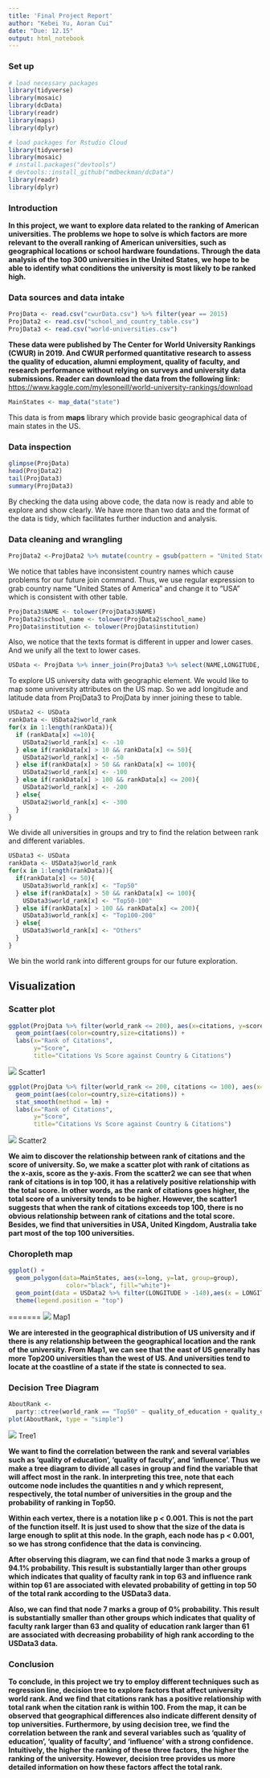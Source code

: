 ```yaml
---
title: 'Final Project Report'
author: "Kebei Yu, Aoran Cui"
date: "Due: 12.15"
output: html_notebook
---
```

### Set up
```r
# load necessary packages
library(tidyverse)
library(mosaic)
library(dcData)
library(readr)
library(maps)
library(dplyr)
```

```r
# load packages for Rstudio Cloud
library(tidyverse)
library(mosaic)
# install.packages("devtools")
# devtools::install_github("mdbeckman/dcData")
library(readr)
library(dplyr)
```
### Introduction

__In this project, we want to explore data related to the ranking of American universities. The problems we hope to solve is which factors are more relevant to the overall ranking of American universities, such as geographical locations or school hardware foundations. Through the data analysis of the top 300 universities in the United States, we hope to be able to identify what conditions the university is most likely to be ranked high.__

### Data sources and data intake
```r
ProjData <- read.csv("cwurData.csv") %>% filter(year == 2015)
ProjData2 <- read.csv("school_and_country_table.csv")
ProjData3 <- read.csv("world-universities.csv")
```
__These data were published by The Center for World University Rankings (CWUR) in 2019. And CWUR performed quantitative research to assess the quality of education, alumni employment, quality of faculty, and research performance without relying on surveys and university data submissions. Reader can download the data from the following link:__
<https://www.kaggle.com/mylesoneill/world-university-rankings/download>

```r
MainStates <- map_data("state")
```
This data is from __maps__ library which provide basic geographical data of main states in the US.

### Data inspection 
```r
glimpse(ProjData)
head(ProjData2)
tail(ProjData3)
summary(ProjData3)
```
By checking the data using above code, the data now is ready and able to explore and show clearly. We have more than two data and the format of the data is tidy, which facilitates further induction and analysis.

### Data cleaning and wrangling
```r
ProjData2 <-ProjData2 %>% mutate(country = gsub(pattern = "United States of America", replacement = "USA", country))
```
We notice that tables have inconsistent country names which cause problems for our future join command. Thus, we use regular expression to grab country name "United States of America" and change it to "USA" which is consistent with other table.

```r
ProjData3$NAME <- tolower(ProjData3$NAME)
ProjData2$school_name <- tolower(ProjData2$school_name)
ProjData$institution <- tolower(ProjData$institution)
```
Also, we notice that the texts format is different in upper and lower cases. And we unify all the text to lower cases.

```r
USData <- ProjData %>% inner_join(ProjData3 %>% select(NAME,LONGITUDE, LATITUDE), by = c("institution" = "NAME"))
```
To explore US university data with geographic element. We would like to map some university attributes on the US map. So we add longitude and latitude data from ProjData3 to ProjData by inner joining these to table.

```r
USData2 <- USData
rankData <- USData2$world_rank
for(x in 1:length(rankData)){
  if (rankData[x] <=10){
    USData2$world_rank[x] <- -10
  } else if(rankData[x] > 10 && rankData[x] <= 50){
    USData2$world_rank[x] <- -50
  } else if(rankData[x] > 50 && rankData[x] <= 100){
    USData2$world_rank[x] <- -100
  } else if(rankData[x] > 100 && rankData[x] <= 200){
    USData2$world_rank[x] <- -200
  } else{
    USData2$world_rank[x] <- -300
  }
}
```
We divide all universities in groups and try to find the relation between rank and different variables.

```r
USData3 <- USData
rankData <- USData3$world_rank
for(x in 1:length(rankData)){
  if(rankData[x] <= 50){
    USData3$world_rank[x] <- "Top50"
  } else if(rankData[x] > 50 && rankData[x] <= 100){
    USData3$world_rank[x] <- "Top50-100"
  } else if(rankData[x] > 100 && rankData[x] <= 200){
    USData3$world_rank[x] <- "Top100-200"
  } else{
    USData3$world_rank[x] <- "Others"
  }
}
```

We bin the world rank into different groups for our future exploration.

## Visualization
### Scatter plot
```r
ggplot(ProjData %>% filter(world_rank <= 200), aes(x=citations, y=score)) + 
  geom_point(aes(color=country,size=citations)) + 
  labs(x="Rank of Citations", 
       y="Score",
       title="Citations Vs Score against Country & Citations")
```
![](scatter.jpg)
Scatter1

```r
ggplot(ProjData %>% filter(world_rank <= 200, citations <= 100), aes(x=citations, y=score)) + 
  geom_point(aes(color=country,size=citations)) + 
  stat_smooth(method = lm) + 
  labs(x="Rank of Citations", 
       y="Score",
       title="Citations Vs Score against Country & Citations")
```
![](scatter2.jpg)
Scatter2

__We aim to discover the relationship between rank of citations and the score of university. So, we make a scatter plot with rank of citations as the x-axis, score as the y-axis. From the scatter2 we can see that when rank of citations is in top 100, it has a relatively positive relationship with the total score. In other words, as the rank of citations goes higher, the total score of a university tends to be higher. However, the scatter1 suggests that when the rank of citations exceeds top 100, there is no obvious relationship between rank of citations and the total score. Besides, we find that universities in USA, United Kingdom, Australia take part most of the top 100 universities.__

### Choropleth map
```r
ggplot() + 
  geom_polygon(data=MainStates, aes(x=long, y=lat, group=group),
                color="black", fill="white")+ 
  geom_point(data = USData2 %>% filter(LONGITUDE > -140),aes(x = LONGITUDE, y = LATITUDE, size = world_rank), color = "blue", alpha = .5) +
  theme(legend.position = "top")
```
=======
![](Map1.jpg)
Map1

__We are interested in the geographical distribution of US university and if there is any relationship between the geographical location and the rank of the university. From Map1, we can see that the east of US generally has more Top200 universities than the west of US. And universities tend to locate at the coastline of a state if the state is connected to sea.__ 

### Decision Tree Diagram

```r
AboutRank <-
  party::ctree(world_rank == "Top50" ~ quality_of_education + quality_of_faculty + publications + influence, data = USData3)
plot(AboutRank, type = "simple")
```
![](Tree1.png)
Tree1

__We want to find the correlation between the rank and several variables such as 'quality of education', 'quality of faculty', and 'influence'. Thus we make a tree diagram to divide all cases in group and find the variable that will affect most in the rank. In interpreting this tree, note that each outcome node includes the quantities n and y which represent, respectively, the total number of universities in the group and the probability of ranking in Top50.__

__Within each vertex, there is a notation like p < 0.001. This is not the part of the function itself. It is just used to show that the size of the data is large enough to split at this node. In the graph, each node has p < 0.001, so we has strong confidence that the data is convincing.__

__After observing this diagram, we can find that node 3 marks a group of 94.1% probability. This result is substantially larger than other groups which indicates that quality of faculty rank in top 63 and influence rank within top 61 are associated with elevated probability of getting in top 50 of the total rank according to the USData3 data.__

__Also, we can find that node 7 marks a group of 0% probability. This result is substantially smaller than other groups which indicates that quality of faculty rank larger than 63 and quality of education rank larger than 61 are associated with decreasing probability of high rank according to the USData3 data.__

### Conclusion

__To conclude, in this project we try to employ different techniques such as regression line, decision tree to explore factors that affect university world rank. And we find that citations rank has a positive relationship with total rank when the  citation rank is within 100. From the map, it can be observed that geographical differences also indicate different density of top universities. Furthermore, by using decision tree, we find the correlation between the rank and several variables such as 'quality of education', 'quality of faculty', and 'influence' with a strong confidence. Intuitively, the higher the ranking of these three factors, the higher the ranking of the university. However, decision tree provides us more detailed information on how these factors affect the total rank.__




